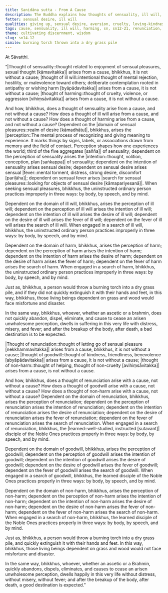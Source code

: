 ```yaml
---
title: Sanidāna sutta - From A Cause
description: The Buddha explains how thoughts of sensuality, ill will, and harming arise from a cause and how to abandon them.
fetter: sensual desire, ill will
qualities: giving up, sensual desire, aversion, cruelty, loving-kindness, non-harm
tags: cause, sensuality, ill will, harming, sn, sn12-21, renunciation, good-will, non-harm
theme: cultivating discernment, wisdom
slug: sn14.12
simile: burning torch thrown into a dry grass pile
---
```


At Sāvatthi.

“|Thought of sensuality::thought related to enjoyment of sensual pleasures, sexual thought [kāmavitakka]| arises from a cause, bhikkhus, it is not without a cause; |thought of ill will::intentional thought of mental rejection, hostility, or malevolence toward others; deliberate contemplation rooted in antipathy or wishing harm [byāpādavitakka]| arises from a cause, it is not without a cause; |thought of harming::thought of cruelty, violence, or aggression [vihiṃsāvitakka]| arises from a cause, it is not without a cause.

And how, bhikkhus, does a thought of sensuality arise from a cause, and not without a cause? How does a thought of ill will arise from a cause, and not without a cause? How does a thought of harming arise from a cause, and not without a cause? Dependent on the |domain of sensual pleasures::realm of desire [kāmadhātu]|, bhikkhus, arises the |perception::The mental process of recognizing and giving meaning to experience. It marks things by signs, labels, or associations drawn from memory and the field of contact. Perception shapes how one experiences the world; third of the five aggregates [sañña]| of sensuality; dependent on the perception of sensuality arises the |intention::thought, volition, conception, plan [saṅkappa]| of sensuality; dependent on the intention of sensuality arises sensual desire; dependent on sensual desire arises sensual |fever::mental torment, distress, strong desire, discomfort [pariḷāha]|; dependent on sensual fever arises |search for sensual pleasures::looking for objects of sensual desire [kāmapariyesanā]|. When seeking sensual pleasures, bhikkhus, the uninstructed ordinary person practices improperly in three ways: by body, by speech, and by mind.

Dependent on the domain of ill will, bhikkhus, arises the perception of ill will; dependent on the perception of ill will arises the intention of ill will; dependent on the intention of ill will arises the desire of ill will; dependent on the desire of ill will arises the fever of ill will; dependent on the fever of ill will arises the search of ill will. When engaged in a search of ill will, bhikkhus, the uninstructed ordinary person practices improperly in three ways: by body, by speech, and by mind.

Dependent on the domain of harm, bhikkhus, arises the perception of harm; dependent on the perception of harm arises the intention of harm; dependent on the intention of harm arises the desire of harm; dependent on the desire of harm arises the fever of harm; dependent on the fever of harm arises the search of harm. When engaged in a search of harm, bhikkhus, the uninstructed ordinary person practices improperly in three ways: by body, by speech, and by mind.

Just as, bhikkhus, a person would throw a burning torch into a dry grass pile, and if they did not quickly extinguish it with their hands and feet, in this way, bhikkhus, those living beings dependent on grass and wood would face misfortune and disaster.

In the same way, bhikkhus, whoever, whether an ascetic or a brahmin, does not quickly abandon, dispel, eliminate, and cause to cease an arisen unwholesome perception, dwells in suffering in this very life with distress, misery, and fever; and after the breakup of the body, after death, a bad destination is to be expected.

|Thought of renunciation::thought of letting go of sensual pleasure [nekkhammavitakka]| arises from a cause, bhikkhus, it is not without a cause; |thought of goodwill::thought of kindness, friendliness, benevolence [abyāpādavitakka]| arises from a cause, it is not without a cause; |thought of non-harm::thought of helping, thought of non-cruelty [avihiṃsāvitakka]| arises from a cause, is not without a cause.

And how, bhikkhus, does a thought of renunciation arise with a cause, not without a cause? How does a thought of goodwill arise with a cause, not without a cause? How does a thought of non-harm arise with a cause, not without a cause? Dependent on the domain of renunciation, bhikkhus, arises the perception of renunciation; dependent on the perception of renunciation arises the intention of renunciation; dependent on the intention of renunciation arises the desire of renunciation; dependent on the desire of renunciation arises the fever of renunciation; dependent on the fever of renunciation arises the search of renunciation. When engaged in a search of renunciation, bhikkhus, the |learned::well-studied, instructed [sutavant]| disciple of the Noble Ones practices properly in three ways: by body, by speech, and by mind.

Dependent on the domain of goodwill, bhikkhus, arises the perception of goodwill; dependent on the perception of goodwill arises the intention of goodwill; dependent on the intention of goodwill arises the desire of goodwill; dependent on the desire of goodwill arises the fever of goodwill; dependent on the fever of goodwill arises the search of goodwill. When engaged in a search of goodwill, bhikkhus, the learned disciple of the Noble Ones practices properly in three ways: by body, by speech, and by mind.

Dependent on the domain of non-harm, bhikkhus, arises the perception of non-harm; dependent on the perception of non-harm arises the intention of non-harm; dependent on the intention of non-harm arises the desire of non-harm; dependent on the desire of non-harm arises the fever of non-harm; dependent on the fever of non-harm arises the search of non-harm. When engaged in a search of non-harm, bhikkhus, the learned disciple of the Noble Ones practices properly in three ways: by body, by speech, and by mind.

Just as, bhikkhus, a person would throw a burning torch into a dry grass pile, and quickly extinguish it with their hands and feet. In this way, bhikkhus, those living beings dependent on grass and wood would not face misfortune and disaster.

In the same way, bhikkhus, whoever, whether an ascetic or a Brahmin, quickly abandons, dispels, eliminates, and causes to cease an arisen unwholesome perception, dwells happily in this very life without distress, without misery, without fever; and after the breakup of the body, after death, a good destination is expected.”